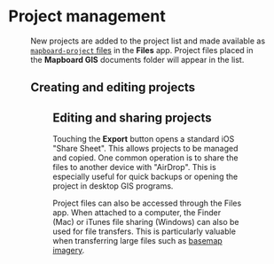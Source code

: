 
# Project management

<Figure src="/docs/projects/project-list.jpg" width={300} className="left" />

New projects are added to the project list and made available as
[`mapboard-project` files](/docs/project-file) in the **Files** app.
Project files placed in the **Mapboard GIS** documents folder will appear
in the list.

## Creating and editing projects


<Figure src="/docs/projects/new-project.jpg" width={400} className="right" />

## Editing and sharing projects

Touching the **Export** button opens a standard iOS "Share Sheet".
This allows projects to be managed and copied. One common operation
is to share the files to another device with "AirDrop". This is especially
useful for quick backups or opening the project in desktop GIS programs.

Project files can also be accessed through the Files app. When attached to a
computer, the Finder (Mac) or iTunes file sharing (Windows) can also be used
for file transfers. This is particularly valuable when transferring large
files such as [basemap imagery](/docs/basemaps).

<Figure src="/docs/projects/project-actions.jpg" width={350} />


<Figure src="/docs/projects/image-backend-panel.png" width={400} />
<Figure src="/docs/projects/postgis-backend-panel.png" width={400} />
<Figure src="/docs/projects/project-actions.jpg" width={400} />
<Figure src="/docs/projects/project-files.png" width={400} />
<Figure src="/docs/projects/project-list.jpg" width={400} />
